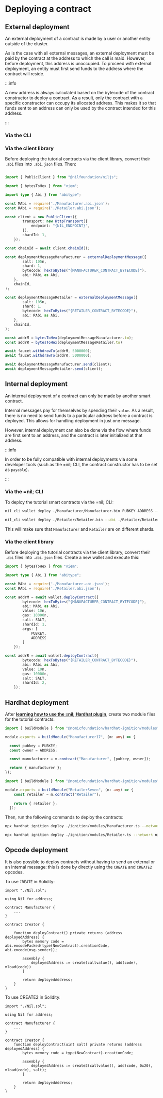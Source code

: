 # Deploying a contract

## External deployment

An external deployment of a contract is made by a user or another entity outside of the cluster. 

As is the case with all external messages, an external deployment must be paid by the contract at the address to which the call is maid. However, before deployment, this address is unoccupied. To proceed with external deployment, an entity must first send funds to the address where the contract will reside.

:::info

A new address is always calculated based on the bytecode of the contract constructor to deploy a contract. As a result, only the contract with a specific constructor can occupy its allocated address. This makes it so that funds sent to an address can only be used by the contract intended for this address.

:::

### Via the CLI

### Via the client library

Before deploying the tutorial contracts via the client library, convert their `.abi` files into `.abi.json` files. Then:

```typescript showLineNumbers

import { PublicClient } from "@nilfoundation/niljs";

import { bytesToHex } from "viem";

import type { Abi } from "abitype";

const MAbi = require('./Manufacturer.abi.json');
const RAbi = require('./Retailer.abi.json');

const client = new PublicClient({
        transport: new HttpTransport({
            endpoint: "{NIL_ENDPOINT}",
        }),
        shardId: 1,
    });

const chainId = await client.chainId();

const deploymentMessageManufacturer = externalDeploymentMessage({
        salt: 105n,
        shard: 1,
        bytecode: hexToBytes("{MANUFACTURER_CONTRACT_BYTECODE}"),
        abi: MAbi as Abi,
    },
    chainId,
);

const deploymentMessageRetailer = externalDeploymentMessage({
        salt: 105n,
        shard: 1,
        bytecode: hexToBytes("{RETAILER_CONTRACT_BYTECODE}"),
        abi: RAbi as Abi,
    },
    chainId,
);

const addrM = bytesToHex(deploymentMessageManufacturer.to);
const addrR = bytesToHex(deploymentMessageRetailer.to)

await faucet.withdrawTo(addrM, 5000000);
await faucet.withdrawTo(addrR, 5000000);

await deploymentMessageManufacturer.send(client);
await deploymentMessageRetailer.send(client);
```

## Internal deployment

An internal deployment of a contract can only be made by another smart contract.

Internal messages pay for themselves by spending their `value`. As a result, there is no need to send funds to a particular address before a contract is deployed. This allows for handling deployment in just one message.

However, internal deployment can also be done via the flow where funds are first sent to an address, and the contract is later initialized at that address.

:::info

In order to be fully compatible with internal deployments via some developer tools (such as the =nil; CLI, the contract constructor has to be set as `payable`).

:::

### Via the =nil; CLI

To deploy the tutorial smart contracts via the =nil; CLI:

```bash
nil_cli wallet deploy ./Manufacturer/Manufacturer.bin PUBKEY ADDRESS --abi ./Manufacturer/Manufacturer.abi --amount 5000000 --shard-id 1
```

```bash
nil_cli wallet deploy ./Retailer/Retailer.bin --abi ./Retailer/Retailer.abi --amount 5000000 --shard-id 2
```

This will make sure that `Manufacturer` and `Retailer` are on different shards.

### Via the client library

Before deploying the tutorial contracts via the client library, convert their `.abi` files into `.abi.json` files. Create a new wallet and execute this:

```typescript showLineNumbers
import { bytesToHex } from "viem";

import type { Abi } from "abitype";

const MAbi = require('./Manufacturer.abi.json');
const RAbi = require('./Retailer.abi.json');

const addrM = await wallet.deployContract({
        bytecode: hexToBytes("{MANUFACTURER_CONTRACT_BYTECODE}"),
        abi: MAbi as Abi,
        value: 10n,
        gas: 10000n,
        salt: SALT,
        shardId: 1,
        args: [
            PUBKEY,
            ADDRESS
        ]
    });

const addrR = await wallet.deployContract({
        bytecode: hexToBytes("{RETAILER_CONTRACT_BYTECODE}"),
        abi: RAbi as Abi,
        value: 10n,
        gas: 10000n,
        salt: SALT,
        shardId: 2,
    });
```

## Hardhat deployment

After [**learning how to use the =nil; Hardhat plugin**](../../tools/hardhat-plugin/usage), create two module files for the tutorial contracts: 

```typescript showLineNumbers
import { buildModule } from "@nomicfoundation/hardhat-ignition/modules";

module.exports = buildModule("Manufacturer17", (m: any) => {

  const pubkey = PUBKEY;
  const owner = ADDRESS;

  const manufacturer = m.contract("Manufacturer", [pubkey, owner]);

  return { manufacturer };
});
```

```typescript showLineNumbers
import { buildModule } from "@nomicfoundation/hardhat-ignition/modules";

module.exports = buildModule("RetailerSeven", (m: any) => {
    const retailer = m.contract("Retailer");
  
    return { retailer };
  });
```

Then, run the following commands to deploy the contracts:

```bash
npx hardhat ignition deploy ./ignition/modules/Manufacturer.ts --network nil_cluster
```

```bash
npx hardhat ignition deploy ./ignition/modules/Retailer.ts --network nil_cluster
```

## Opcode deployment

It is also possible to deploy contracts without having to send an external or an internal message: this is done by directly using the `CREATE` and `CREATE2` opcodes.

To use `CREATE` in Solidity:

```solidity showLineNumbers
import "./Nil.sol";

using Nil for address;

contract Manufacturer {
    ...
}

contract Creator {
    
    function deployContract() private returns (address deployedAddress) {
        bytes memory code = abi.encodePacked(type(NewContract).creationCode, abi.encode(msg.sender));

        assembly {
            deployedAddress := create(callvalue(), add(code), mload(code))
        }

        return deployedAddress;
    }
}
```

To use CREATE2 in Solidity:

```solidity showLineNumbers
import "./Nil.sol";

using Nil for address;

contract Manufacturer {
    ...
}

contract Creator {
    function deployContract(uint salt) private returns (address deployedAddress) {
        bytes memory code = type(NewContract).creationCode;

        assembly {
            deployedAddress := create2(callvalue(), add(code, 0x20), mload(code), salt);
        }

        return deployedAddress;
    }
}
```